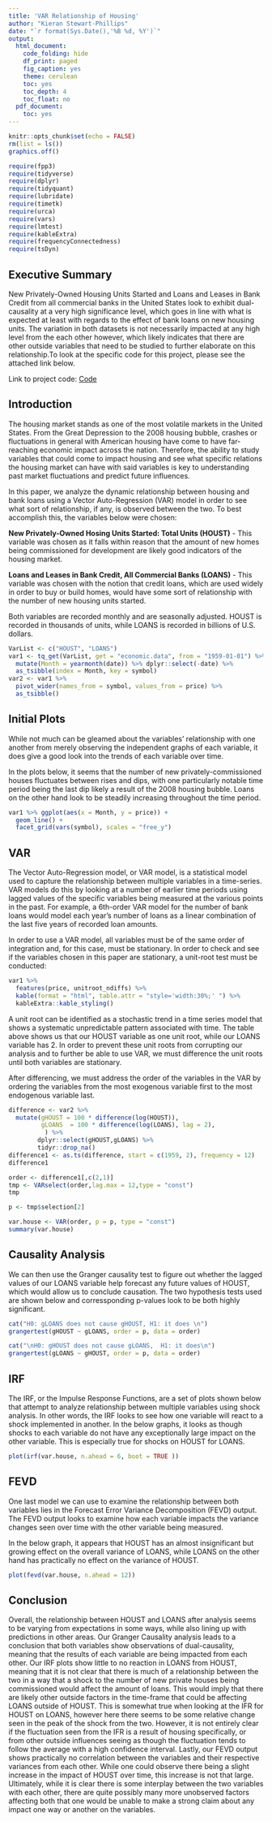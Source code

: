```yaml
---
title: 'VAR Relationship of Housing'
author: "Kieran Stewart-Phillips"
date: "`r format(Sys.Date(),'%B %d, %Y')`"
output:
  html_document:
    code_folding: hide
    df_print: paged
    fig_caption: yes
    theme: cerulean
    toc: yes
    toc_depth: 4
    toc_float: no
  pdf_document:
    toc: yes
---
```

```r
knitr::opts_chunk$set(echo = FALSE)
rm(list = ls())
graphics.off()
```

```r
require(fpp3)
require(tidyverse)
require(dplyr)
require(tidyquant)
require(lubridate)
require(timetk)
require(urca)
require(vars)
require(lmtest)
require(kableExtra)
require(frequencyConnectedness)
require(tsDyn)
```
## Executive Summary

New Privately-Owned Housing Units Started and Loans and Leases in Bank Credit from all commercial banks in the United States look to exhibit dual-causality at a very high significance level, which goes in line with what is expected at least with regards to the effect of bank loans on new housing units. The variation in both datasets is not necessarily impacted at any high level from the each other however, which likely indicates that there are other outside variables that need to be studied to further elaborate on this relationship.To look at the specific code for this project, please see the attached link below. 

Link to project code: [Code](https://kieranstewart-phillips.github.io/projects.html)

## Introduction

The housing market stands as one of the most volatile markets in the United States. From the Great Depression to the 2008 housing bubble, crashes or fluctuations in general with American housing have come to have far-reaching economic impact across the nation. Therefore, the ability to study variables that could come to impact housing and see what specific relations the housing market can have with said variables is key to understanding past market fluctuations and predict future influences. 

In this paper, we analyze the dynamic relationship between housing and bank loans using a Vector Auto-Regression (VAR) model in order to see what sort of relationship, if any, is observed between the two. To best accomplish this, the variables below were chosen:

**New Privately-Owned Hosing Units Started: Total Units (HOUST)** - This variable was chosen as it falls within reason that the amount of new homes being commissioned for development are likely good indicators of the housing market.

**Loans and Leases in Bank Credit, All Commercial Banks (LOANS)** - This variable was chosen with the notion that credit loans, which are used widely in order to buy or build homes, would have some sort of relationship with the number of new housing units started.

Both variables are recorded monthly and are seasonally adjusted. HOUST is recorded in thousands of units, while LOANS is recorded in billions of U.S. dollars.

```r
VarList <- c("HOUST", "LOANS")
var1 <- tq_get(VarList, get = "economic.data", from = "1959-01-01") %>%
  mutate(Month = yearmonth(date)) %>% dplyr::select(-date) %>%
  as_tsibble(index = Month, key = symbol)
var2 <- var1 %>%
  pivot_wider(names_from = symbol, values_from = price) %>%
  as_tsibble()
```

## Initial Plots

While not much can be gleamed about the variables' relationship with one another from merely observing the independent graphs of each variable, it does give a good look into the trends of each variable over time.

In the plots below, it seems that the number of new privately-commissioned houses fluctuates between rises and dips, with one particularly notable time period being the last dip likely a result of the 2008 housing bubble. Loans on the other hand look to be steadily increasing throughout the time period. 

```r
var1 %>% ggplot(aes(x = Month, y = price)) +
  geom_line() +
  facet_grid(vars(symbol), scales = "free_y") 
```

## VAR

The Vector Auto-Regression model, or VAR model, is a statistical model used to capture the relationship between multiple variables in a time-series. VAR models do this by looking at a number of earlier time periods using lagged values of the specific variables being measured at the various points in the past. For example, a 6th-order VAR model for the number of bank loans would model each year's number of loans as a linear combination of the last five years of recorded loan amounts.

In order to use a VAR model, all variables must be of the same order of integration and, for this case, must be stationary. In order to check and see if the variables chosen in this paper are stationary, a unit-root test must be conducted:

```r
var1 %>% 
  features(price, unitroot_ndiffs) %>% 
  kable(format = "html", table.attr = "style='width:30%;' ") %>% 
  kableExtra::kable_styling()
```

A unit root can be identified as a stochastic trend in a time series model that shows a systematic unpredictable pattern associated with time. The table above shows us that our HOUST variable as one unit root, while our LOANS variable has 2. In order to prevent these unit roots from corrupting our analysis and to further be able to use VAR, we must difference the unit roots until both variables are stationary.

After differencing, we must address the order of the variables in the VAR by ordering the variables from the most exogenous variable first to the most endogenous variable last. 

```r
difference <- var2 %>%
  mutate(gHOUST = 100 * difference(log(HOUST)), 
         gLOANS  = 100 * difference(log(LOANS), lag = 2),
          ) %>% 
        dplyr::select(gHOUST,gLOANS) %>% 
        tidyr::drop_na() 
difference1 <- as.ts(difference, start = c(1959, 2), frequency = 12)
difference1
```

```r
order <- difference1[,c(2,1)]
tmp <- VARselect(order,lag.max = 12,type = "const")
tmp
```

```r
p <- tmp$selection[2]
```

```r
var.house <- VAR(order, p = p, type = "const")
summary(var.house)
```
## Causality Analysis

We can then use the Granger causality test to figure out whether the lagged values of our LOANS variable help forecast any future values of HOUST, which would allow us to conclude causation. The two hypothesis tests used are shown below and corressponding p-values look to be both highly significant. 

```r
cat("H0: gLOANS does not cause gHOUST, H1: it does \n")
grangertest(gHOUST ~ gLOANS, order = p, data = order)

cat("\nH0: gHOUST does not cause gLOANS,  H1: it does\n")
grangertest(gLOANS ~ gHOUST, order = p, data = order)
```

## IRF

The IRF, or the Impulse Response Functions, are a set of plots shown below that attempt to analyze relationship between multiple variables using shock analysis. In other words, the IRF looks to see how one variable will react to a shock implemented in another. 
In the below graphs, it looks as though shocks to each variable do not have any exceptionally large impact on the other variable. This is especially true for shocks on HOUST for LOANS. 

```r
plot(irf(var.house, n.ahead = 6, boot = TRUE ))
```

## FEVD

One last model we can use to examine the relationship between both variables lies in the Forecast Error Variance Decomposition (FEVD) output. The FEVD output looks to examine how each variable impacts the variance changes seen over time with the other variable being measured. 

In the below graph, it appears that HOUST has an almost insignificant but growing effect on the overall variance of LOANS, while LOANS on the other hand has practically no effect on the variance of HOUST.

```r
plot(fevd(var.house, n.ahead = 12))
```

## Conclusion

Overall, the relationship between HOUST and LOANS after analysis seems to be varying from expectations in some ways, while also lining up with predictions in other areas. Our Granger Causality analysis leads to a conclusion that both variables show observations of dual-causality, meaning that the results of each variable are being impacted from each other. Our IRF plots show little to no reaction in LOANS from HOUST, meaning that it is not clear that there is much of a relationship between the two in a way that a shock to the number of new private houses being commissioned would affect the amount of loans. This would imply that there are likely other outside factors in the time-frame that could be affecting LOANS outside of HOUST. This is somewhat true when looking at the IFR for HOUST on LOANS, however here there seems to be some relative change seen in the peak of the shock from the two. However, it is not entirely clear if the fluctuation seen from the IFR is a result of housing specifically, or from other outside influences seeing as though the fluctuation tends to follow the average with a high confidence interval. Lastly, our FEVD output shows practically no correlation between the variables and their respective variances from each other. While one could observe there being a slight increase in the impact of HOUST over time, this increase is not that large. Ultimately, while it is clear there is  some interplay between the two variables with each other, there are quite possibly many more unobserved factors affecting both that one would be unable to make a strong claim about any impact one way or another on the variables.
